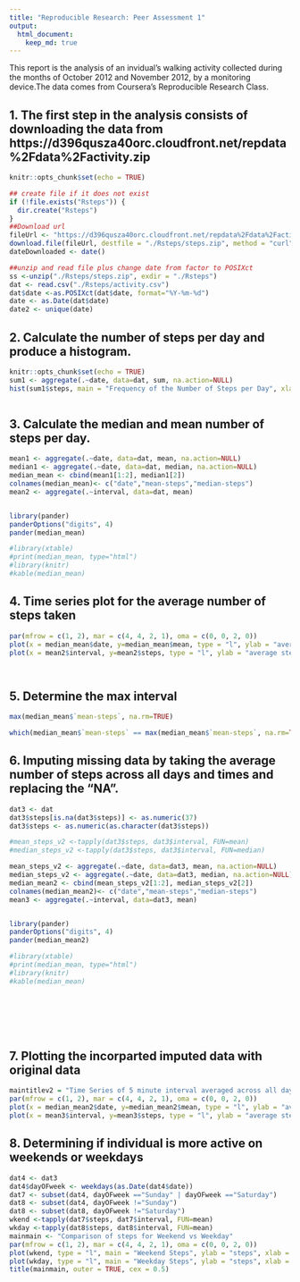 ```yaml
---
title: "Reproducible Research: Peer Assessment 1"
output: 
  html_document:
    keep_md: true
---
```

This report is the analysis of an invidual's walking activity collected during the months of October 2012 and November 2012, by a monitoring device.The data comes from Coursera's Reproducible Research Class.   

## 1. The first step in the analysis consists of downloading the data from https://d396qusza40orc.cloudfront.net/repdata%2Fdata%2Factivity.zip

```r
knitr::opts_chunk$set(echo = TRUE)

## create file if it does not exist
if (!file.exists("Rsteps")) {
  dir.create("Rsteps")
}
##Download url
fileUrl <- "https://d396qusza40orc.cloudfront.net/repdata%2Fdata%2Factivity.zip"
download.file(fileUrl, destfile = "./Rsteps/steps.zip", method = "curl")
dateDownloaded <- date()

##unzip and read file plus change date from factor to POSIXct 
ss <-unzip("./Rsteps/steps.zip", exdir = "./Rsteps")
dat <- read.csv("./Rsteps/activity.csv")
dat$date <-as.POSIXct(dat$date, format="%Y-%m-%d")
date <- as.Date(dat$date)
date2 <- unique(date)
```

## 2. Calculate the number of steps per day and produce a histogram.

```r
knitr::opts_chunk$set(echo = TRUE)
sum1 <- aggregate(.~date, data=dat, sum, na.action=NULL)
hist(sum1$steps, main = "Frequency of the Number of Steps per Day", xlab = "Steps per Day", ylab = "Frequency")



```

## 3. Calculate the median and mean number of steps per day.

```r
mean1 <- aggregate(.~date, data=dat, mean, na.action=NULL)
median1 <- aggregate(.~date, data=dat, median, na.action=NULL)
median_mean <- cbind(mean1[1:2], median1[2])
colnames(median_mean)<- c("date","mean-steps","median-steps")
mean2 <- aggregate(.~interval, data=dat, mean)


library(pander)
panderOptions("digits", 4)
pander(median_mean)

#library(xtable)
#print(median_mean, type="html")
#library(knitr)
#kable(median_mean)
```

## 4. Time series plot for the average number of steps taken

```r

par(mfrow = c(1, 2), mar = c(4, 4, 2, 1), oma = c(0, 0, 2, 0))
plot(x = median_mean$date, y=median_mean$mean, type = "l", ylab = "average steps taken", xlab = "Individual Day mean")
plot(x = mean2$interval, y=mean2$steps, type = "l", ylab = "average steps taken", xlab = " consecutive 5 minute intervals \n across the day")




```

## 5. Determine the max interval

```r

max(median_mean$`mean-steps`, na.rm=TRUE)

which(median_mean$`mean-steps` == max(median_mean$`mean-steps`, na.rm=TRUE))


```

## 6. Imputing missing data by taking the average number of steps across all days and times and replacing the "NA".

```r

dat3 <- dat
dat3$steps[is.na(dat3$steps)] <- as.numeric(37)
dat3$steps <- as.numeric(as.character(dat3$steps))

#mean_steps_v2 <-tapply(dat3$steps, dat3$interval, FUN=mean)
#median_steps_v2 <-tapply(dat3$steps, dat3$interval, FUN=median)

mean_steps_v2 <- aggregate(.~date, data=dat3, mean, na.action=NULL)
median_steps_v2 <- aggregate(.~date, data=dat3, median, na.action=NULL)
median_mean2 <- cbind(mean_steps_v2[1:2], median_steps_v2[2])
colnames(median_mean2)<- c("date","mean-steps","median-steps")
mean3 <- aggregate(.~interval, data=dat3, mean)


library(pander)
panderOptions("digits", 4)
pander(median_mean2)

#library(xtable)
#print(median_mean, type="html")
#library(knitr)
#kable(median_mean)








```

## 7. Plotting the incorparted imputed data with original data

```r
maintitlev2 = "Time Series of 5 minute interval averaged across all days \n with missing data imputed"
par(mfrow = c(1, 2), mar = c(4, 4, 2, 1), oma = c(0, 0, 2, 0))
plot(x = median_mean2$date, y=median_mean2$mean, type = "l", ylab = "average steps taken", xlab = "Individual Day mean")
plot(x = mean3$interval, y=mean3$steps, type = "l", ylab = "average steps taken", xlab = " consecutive 5 minute intervals \n across the day")


```

## 8. Determining if individual is more active on weekends or weekdays

```r
dat4 <- dat3
dat4$dayOFweek <- weekdays(as.Date(dat4$date))
dat7 <- subset(dat4, dayOFweek =="Sunday" | dayOFweek =="Saturday")
dat8 <- subset(dat4, dayOFweek !="Sunday")
dat8 <- subset(dat8, dayOFweek !="Saturday")
wkend <-tapply(dat7$steps, dat7$interval, FUN=mean)
wkday <-tapply(dat8$steps, dat8$interval, FUN=mean)
mainmain <- "Comparison of steps for Weekend vs Weekday"
par(mfrow = c(1, 2), mar = c(4, 4, 2, 1), oma = c(0, 0, 2, 0))
plot(wkend, type = "l", main = "Weekend Steps", ylab = "steps", xlab = "interval", ylim= c(0,200))
plot(wkday, type = "l", main = "Weekday Steps", ylab = "steps", xlab = "interval", ylim= c(0,200))
title(mainmain, outer = TRUE, cex = 0.5)

```



